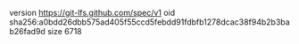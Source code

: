 version https://git-lfs.github.com/spec/v1
oid sha256:a0bdd26dbb575ad405f55ccd5febdd91fdbfb1278dcac38f94b2b3bab26fad9d
size 6718
